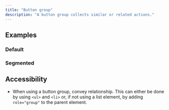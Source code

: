 ```yaml
---
title: "Button group"
description: "A button group collects similar or related actions."
---
```



## Examples

### Default

<ComponentPreview title="Button Group Default" component="button" variant="button-group" />

### Segmented

<ComponentPreview title="Button Group Segmented" component="button" variant="button-group-segmented" />

## Accessibility

- When using a button group, convey relationship. This can either be done by using `<ul>` and `<li>` or, if not using a list element, by adding `role="group"` to the parent element.
